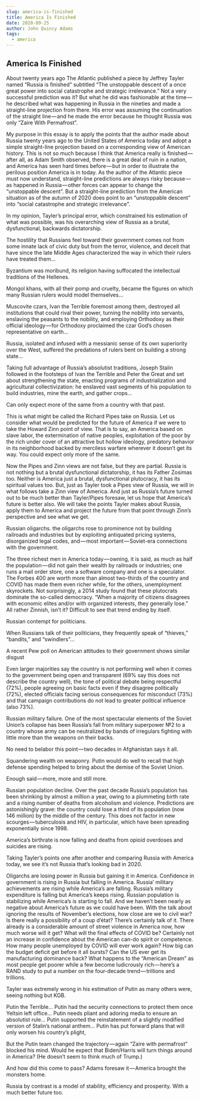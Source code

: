 ```yaml
---
slug: america-is-finished
title: America Is Finished
date: 2020-09-25
author: John Quincy Adams
tags:
  - america
---
```


## America Is Finished

About twenty years ago The Atlantic published a piece by Jeffrey Tayler named “Russia is finished” subtitled “The unstoppable descent of a once great power into social catastrophe and strategic irrelevance.” Not a very successful prediction was it? But what he did was fashionable at the time — he described what was happening in Russia in the nineties and made a straight-line projection from there. His error was assuming the continuation of the straight line — and he made the error because he thought Russia was only “Zaire With Permafrost”.

My purpose in this essay is to apply the points that the author made about Russia twenty years ago to the United States of America today and adopt a simple straight-line projection based on a corresponding view of American history. This is not so much because I think that America really is finished — after all, as Adam Smith observed, there is a great deal of ruin in a nation, and America has seen hard times before — but in order to illustrate the perilous position America is in today. As the author of the Atlantic piece must now understand, straight-line predictions are always risky because — as happened in Russia — other forces can appear to change the “unstoppable descent”. But a straight-line prediction from the American situation as of the autumn of 2020 does point to an “unstoppable descent” into “social catastrophe and strategic irrelevance”.

In my opinion, Tayler’s principal error, which constrained his estimation of what was possible, was his overarching view of Russia as a brutal, dysfunctional, backwards dictatorship.

The hostility that Russians feel toward their government comes not from some innate lack of civic duty but from the terror, violence, and deceit that have since the late Middle Ages characterized the way in which their rulers have treated them…

Byzantium was moribund, its religion having suffocated the intellectual traditions of the Hellenes.

Mongol khans, with all their pomp and cruelty, became the figures on which many Russian rulers would model themselves…

Muscovite czars, Ivan the Terrible foremost among them, destroyed all institutions that could rival their power, turning the nobility into servants, enslaving the peasants to the nobility, and employing Orthodoxy as their official ideology — for Orthodoxy proclaimed the czar God’s chosen representative on earth…

Russia, isolated and infused with a messianic sense of its own superiority over the West, suffered the predations of rulers bent on building a strong state…

Taking full advantage of Russia’s absolutist traditions, Joseph Stalin followed in the footsteps of Ivan the Terrible and Peter the Great and set about strengthening the state, enacting programs of industrialization and agricultural collectivization: he enslaved vast segments of his population to build industries, mine the earth, and gather crops…

Can only expect more of the same from a country with that past.

This is what might be called the Richard Pipes take on Russia. Let us consider what would be predicted for the future of America if we were to take the Howard Zinn point of view. That is to say, an America based on slave labor, the extermination of native peoples, exploitation of the poor by the rich under cover of an attractive but hollow ideology, predatory behavior in its neighborhood backed by merciless warfare wherever it doesn’t get its way. You could expect only more of the same.

Now the Pipes and Zinn views are not false, but they are partial. Russia is not nothing but a brutal dysfunctional dictatorship, it has its Father Zosimas too. Neither is America just a brutal, dysfunctional plutocracy, it has its spiritual values too. But, just as Tayler took a Pipes view of Russia, we will in what follows take a Zinn view of America. And just as Russia’s future turned out to be much better than Tayler/Pipes foresaw, let us hope that America’s future is better also. We will take the points Tayler makes about Russia, apply them to America and project the future from that point through Zinn’s perspective and see what we get.

Russian oligarchs.
the oligarchs rose to prominence not by building railroads and industries but by exploiting antiquated pricing systems, disorganized legal codes, and — most important — Soviet-era connections with the government.

The three richest men in America today — owning, it is said, as much as half the population — did not gain their wealth by railroads or industries; one runs a mail order store, one a software company and one is a speculator. The Forbes 400 are worth more than almost two-thirds of the country and COVID has made them even richer while, for the others, unemployment skyrockets. Not surprisingly, a 2014 study found that these plutocrats dominate the so-called democracy. “When a majority of citizens disagrees with economic elites and/or with organized interests, they generally lose.” All rather Zinnish, isn’t it? Difficult to see that trend ending by itself.

Russian contempt for politicians.

When Russians talk of their politicians, they frequently speak of “thieves,” “bandits,” and “swindlers”…

A recent Pew poll on American attitudes to their government shows similar disgust

Even larger majorities say the country is not performing well when it comes to the government being open and transparent (69% say this does not describe the country well), the tone of political debate being respectful (72%), people agreeing on basic facts even if they disagree politically (72%), elected officials facing serious consequences for misconduct (73%) and that campaign contributions do not lead to greater political influence (also 73%).

Russian military failure.
One of the most spectacular elements of the Soviet Union’s collapse has been Russia’s fall from military superpower №2 to a country whose army can be neutralized by bands of irregulars fighting with little more than the weapons on their backs.

No need to belabor this point — two decades in Afghanistan says it all.

Squandering wealth on weaponry.
Putin would do well to recall that high defense spending helped to bring about the demise of the Soviet Union.

Enough said — more, more and still more.

Russian population decline.
Over the past decade Russia’s population has been shrinking by almost a million a year, owing to a plummeting birth rate and a rising number of deaths from alcoholism and violence. Predictions are astonishingly grave: the country could lose a third of its population (now 146 million) by the middle of the century. This does not factor in new scourges — tuberculosis and HIV, in particular, which have been spreading exponentially since 1998.

America’s birthrate is now falling and deaths from opioid overdoses and suicides are rising.

Taking Tayler’s points one after another and comparing Russia with America today, we see it’s not Russia that’s looking bad in 2020.

Oligarchs are losing power in Russia but gaining it in America.
Confidence in government is rising in Russia but falling in America.
Russia’ military achievements are rising while America’s are falling.
Russia’s military expenditure is falling but America’s keeps rising.
Russian population is stabilizing while America’s is starting to fall.
And we haven’t been nearly as negative about America’s future as we could have been. With the talk about ignoring the results of November’s elections, how close are we to civil war? Is there really a possibility of a coup d’état? There’s certainly talk of it. There already is a considerable amount of street violence in America now, how much worse will it get? What will the final effects of COVID be? Certainly not an increase in confidence about the American can-do spirit or competence. How many people unemployed by COVID will ever work again? How big can the budget deficit get before it all bursts? Can the US ever get its manufacturing dominance back? What happens to the “American Dream” as most people get poorer while a few become ludicrously rich — here’s a RAND study to put a number on the four-decade trend — trillions and trillions.

Tayler was extremely wrong in his estimation of Putin as many others were, seeing nothing but KGB.

Putin the Terrible… Putin had the security connections to protect them once Yeltsin left office… Putin needs pliant and adoring media to ensure an absolutist rule… Putin supported the reinstatement of a slightly modified version of Stalin’s national anthem… Putin has put forward plans that will only worsen his country’s plight,

But the Putin team changed the trajectory — again “Zaire with permafrost” blocked his mind. Would he expect that Biden/Harris will turn things around in America? (He doesn’t seem to think much of Trump.)

And how did this come to pass? Adams foresaw it — America brought the monsters home.

Russia by contrast is a model of stability, efficiency and prosperity. With a much better future too.